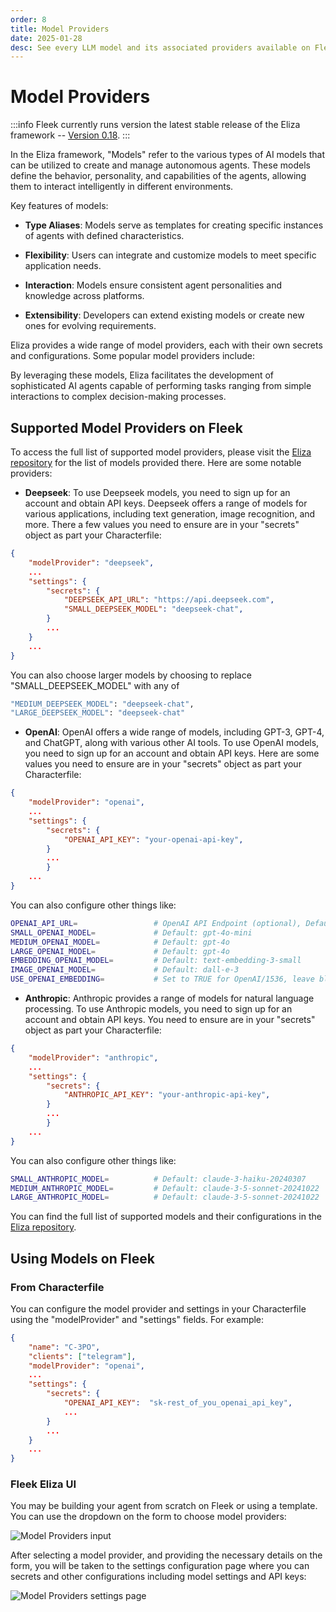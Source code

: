 ```yaml
---
order: 8
title: Model Providers
date: 2025-01-28
desc: See every LLM model and its associated providers available on Fleek.
---
```


# Model Providers

:::info
Fleek currently runs version the latest stable release of the Eliza framework -- [Version 0.18](https://github.com/elizaOS/eliza/releases).
:::

In the Eliza framework, "Models" refer to the various types of AI models that can be utilized to create and manage autonomous agents. These models define the behavior, personality, and capabilities of the agents, allowing them to interact intelligently in different environments.

Key features of models:

- **Type Aliases**: Models serve as templates for creating specific instances of agents with defined characteristics.

- **Flexibility**: Users can integrate and customize models to meet specific application needs.

- **Interaction**: Models ensure consistent agent personalities and knowledge across platforms.

- **Extensibility**: Developers can extend existing models or create new ones for evolving requirements.

Eliza provides a wide range of model providers, each with their own secrets and configurations. Some popular model providers include:

By leveraging these models, Eliza facilitates the development of sophisticated AI agents capable of performing tasks ranging from simple interactions to complex decision-making processes.

## Supported Model Providers on Fleek

To access the full list of supported model providers, please visit the [Eliza repository](https://github.com/elizaOS/eliza/blob/main/packages/core/src/types.ts) for the list of models provided there.
Here are some notable providers:

- **Deepseek**: To use Deepseek models, you need to sign up for an account and obtain API keys. Deepseek offers a range of models for various applications, including text generation, image recognition, and more. There a few values you need to ensure are in your "secrets" object as part your Characterfile:

```json
{
    "modelProvider": "deepseek",
    ...
    "settings": {
        "secrets": {
            "DEEPSEEK_API_URL": "https://api.deepseek.com",
            "SMALL_DEEPSEEK_MODEL": "deepseek-chat",
        }
        ...
    }
    ...
}
```

You can also choose larger models by choosing to replace "SMALL_DEEPSEEK_MODEL" with any of

```bash
"MEDIUM_DEEPSEEK_MODEL": "deepseek-chat",
"LARGE_DEEPSEEK_MODEL": "deepseek-chat"
```

- **OpenAI**: OpenAI offers a wide range of models, including GPT-3, GPT-4, and ChatGPT, along with various other AI tools. To use OpenAI models, you need to sign up for an account and obtain API keys. Here are some values you need to ensure are in your "secrets" object as part your Characterfile:

```json
{
    "modelProvider": "openai",
    ...
    "settings": {
        "secrets": {
            "OPENAI_API_KEY": "your-openai-api-key",
        }
        ...
        }
    ...
}
```

You can also configure other things like:

```bash
OPENAI_API_URL=                 # OpenAI API Endpoint (optional), Default: https://api.openai.com/v1
SMALL_OPENAI_MODEL=             # Default: gpt-4o-mini
MEDIUM_OPENAI_MODEL=            # Default: gpt-4o
LARGE_OPENAI_MODEL=             # Default: gpt-4o
EMBEDDING_OPENAI_MODEL=         # Default: text-embedding-3-small
IMAGE_OPENAI_MODEL=             # Default: dall-e-3
USE_OPENAI_EMBEDDING=           # Set to TRUE for OpenAI/1536, leave blank for local
```

- **Anthropic**: Anthropic provides a range of models for natural language processing. To use Anthropic models, you need to sign up for an account and obtain API keys. You need to ensure are in your "secrets" object as part your Characterfile:

```json
{
    "modelProvider": "anthropic",
    ...
    "settings": {
        "secrets": {
            "ANTHROPIC_API_KEY": "your-anthropic-api-key",
        }
        ...
        }
    ...
}
```

You can also configure other things like:

```bash
SMALL_ANTHROPIC_MODEL=          # Default: claude-3-haiku-20240307
MEDIUM_ANTHROPIC_MODEL=         # Default: claude-3-5-sonnet-20241022
LARGE_ANTHROPIC_MODEL=          # Default: claude-3-5-sonnet-20241022
```

You can find the full list of supported models and their configurations in the [Eliza repository](https://github.com/elizaOS/eliza/blob/main/packages/core/src/types.ts).

## Using Models on Fleek

### From Characterfile

You can configure the model provider and settings in your Characterfile using the "modelProvider" and "settings" fields. For example:

```json
{
    "name": "C-3PO",
    "clients": ["telegram"],
    "modelProvider": "openai",
    ...
    "settings": {
        "secrets": {
            "OPENAI_API_KEY":  "sk-rest_of_you_openai_api_key",
            ...
        }
        ...
    }
    ...
}
```

### Fleek Eliza UI

You may be building your agent from scratch on Fleek or using a template. You can use the dropdown on the form to choose model providers:

![Model Providers input](./model_providers.png)

After selecting a model provider, and providing the necessary details on the form, you will be taken to the settings configuration page where you can secrets and other configurations including model settings and API keys:

![Model Providers settings page](./review_characterfile.png)

